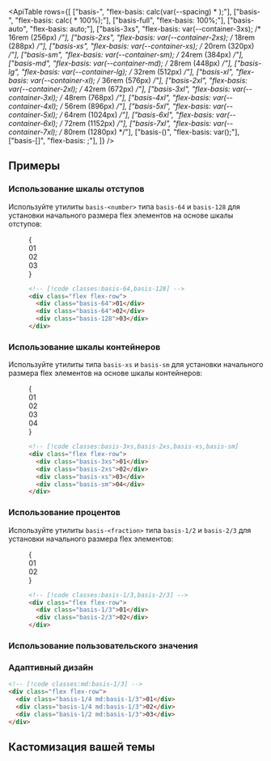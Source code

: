 

<ApiTable
  rows={[
    ["basis-<number>", "flex-basis: calc(var(--spacing) * <number>);"],
    ["basis-<fraction>", "flex-basis: calc(<fraction> * 100%);"],
    ["basis-full", "flex-basis: 100%;"],
    ["basis-auto", "flex-basis: auto;"],
    ["basis-3xs", "flex-basis: var(--container-3xs); /* 16rem (256px) */"],
    ["basis-2xs", "flex-basis: var(--container-2xs); /* 18rem (288px) */"],
    ["basis-xs", "flex-basis: var(--container-xs); /* 20rem (320px) */"],
    ["basis-sm", "flex-basis: var(--container-sm); /* 24rem (384px) */"],
    ["basis-md", "flex-basis: var(--container-md); /* 28rem (448px) */"],
    ["basis-lg", "flex-basis: var(--container-lg); /* 32rem (512px) */"],
    ["basis-xl", "flex-basis: var(--container-xl); /* 36rem (576px) */"],
    ["basis-2xl", "flex-basis: var(--container-2xl); /* 42rem (672px) */"],
    ["basis-3xl", "flex-basis: var(--container-3xl); /* 48rem (768px) */"],
    ["basis-4xl", "flex-basis: var(--container-4xl); /* 56rem (896px) */"],
    ["basis-5xl", "flex-basis: var(--container-5xl); /* 64rem (1024px) */"],
    ["basis-6xl", "flex-basis: var(--container-6xl); /* 72rem (1152px) */"],
    ["basis-7xl", "flex-basis: var(--container-7xl); /* 80rem (1280px) */"],
    ["basis-(<custom-property>)", "flex-basis: var(<custom-property>);"],
    ["basis-[<value>]", "flex-basis: <value>;"],
  ]}
/>

## Примеры

### Использование шкалы отступов

Используйте утилиты `basis-<number>` типа `basis-64` и `basis-128` для установки начального размера flex элементов на основе шкалы отступов:

<Figure>

<Example>
  {
    <div className="flex flex-row space-x-4 font-mono text-sm leading-6 font-bold text-white">
      <div className="flex h-14 basis-64 items-center justify-center rounded-lg bg-purple-500">01</div>
      <div className="flex h-14 basis-64 items-center justify-center rounded-lg bg-purple-500">02</div>
      <div className="flex h-14 basis-128 items-center justify-center rounded-lg bg-purple-500">03</div>
    </div>
  }
</Example>

```html
<!-- [!code classes:basis-64,basis-128] -->
<div class="flex flex-row">
  <div class="basis-64">01</div>
  <div class="basis-64">02</div>
  <div class="basis-128">03</div>
</div>
```

</Figure>

### Использование шкалы контейнеров

Используйте утилиты типа `basis-xs` и `basis-sm` для установки начального размера flex элементов на основе шкалы контейнеров:

<Figure>

<Example>
  {
    <div className="flex flex-row space-x-4 font-mono text-sm leading-6 font-bold text-white">
      <div className="flex h-14 basis-3xs items-center justify-center rounded-lg bg-sky-500">01</div>
      <div className="flex h-14 basis-2xs items-center justify-center rounded-lg bg-sky-500">02</div>
      <div className="flex h-14 basis-xs items-center justify-center rounded-lg bg-sky-500">03</div>
      <div className="flex h-14 basis-sm items-center justify-center rounded-lg bg-sky-500">04</div>
    </div>
  }
</Example>

```html
<!-- [!code classes:basis-3xs,basis-2xs,basis-xs,basis-sm] -->
<div class="flex flex-row">
  <div class="basis-3xs">01</div>
  <div class="basis-2xs">02</div>
  <div class="basis-xs">03</div>
  <div class="basis-sm">04</div>
</div>
```

</Figure>

### Использование процентов

Используйте утилиты `basis-<fraction>` типа `basis-1/2` и `basis-2/3` для установки начального размера flex элементов:

<Figure>

<Example>
  {
    <div className="flex flex-row space-x-4 font-mono text-sm leading-6 font-bold text-white">
      <div className="flex h-14 basis-1/3 items-center justify-center rounded-lg bg-indigo-500">01</div>
      <div className="flex h-14 basis-2/3 items-center justify-center rounded-lg bg-indigo-500">02</div>
    </div>
  }
</Example>

```html
<!-- [!code classes:basis-1/3,basis-2/3] -->
<div class="flex flex-row">
  <div class="basis-1/3">01</div>
  <div class="basis-2/3">02</div>
</div>
```

</Figure>

### Использование пользовательского значения

<UsingACustomValue utility="basis" value="30vw" />

### Адаптивный дизайн

<ResponsiveDesign property="flex-basis">

```html
<!-- [!code classes:md:basis-1/3] -->
<div class="flex flex-row">
  <div class="basis-1/4 md:basis-1/3">01</div>
  <div class="basis-1/4 md:basis-1/3">02</div>
  <div class="basis-1/2 md:basis-1/3">03</div>
</div>
```

</ResponsiveDesign>

## Кастомизация вашей темы

<CustomizingYourTheme
  utility="basis"
  themeKey="container"
  name="fixed-width basis"
  customName="4xs"
  customValue="14rem"
  includeSpacingNote
/>
